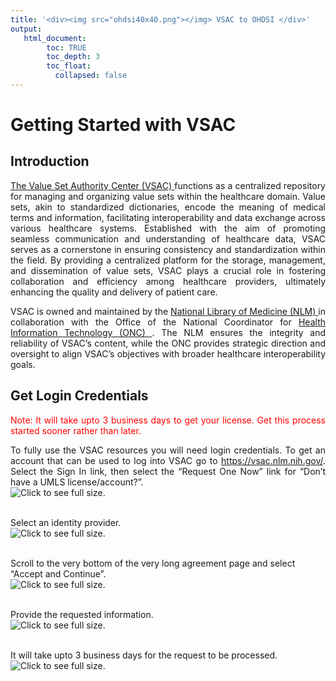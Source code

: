 ---
title: '<div><img src="ohdsi40x40.png"></img> VSAC to OHDSI </div>'
output:
   html_document:
        toc: TRUE
        toc_depth: 3
        toc_float:
          collapsed: false
---

# Getting Started with VSAC

<!--
*
* javascript
*
* -->

<script>
  function openFullSizeImage(imageSrc) {
    // Open a new window with the full-size image
    window.open(imageSrc, '_blank', 'width=auto,height=auto');
  }
</script>

<!-- 
*
* Introduction
* 
* -->

## Introduction
<p align="justify">
  <a href="https://vsac.nlm.nih.gov/">The Value Set Authority Center (VSAC) </a> 
  functions as a centralized repository 
  for managing and organizing value sets within the healthcare domain. 
  Value sets, akin to standardized dictionaries, 
  encode the meaning of medical terms and information, 
  facilitating interoperability and data exchange across various healthcare systems. 
  Established with the aim of promoting seamless communication and understanding of healthcare data, 
  VSAC serves as a cornerstone in ensuring consistency and standardization within the field. 
  By providing a centralized platform for the storage, management, and dissemination of value sets, 
  VSAC plays a crucial role in fostering collaboration and efficiency among healthcare providers, 
  ultimately enhancing the quality and delivery of patient care. 
</p>

<p align="justify">
  VSAC is owned and maintained by the 
  <a href="https://www.nlm.nih.gov/">National Library of Medicine (NLM) </a> 
  in collaboration with the Office of the National Coordinator for 
  <a href="https://www.healthit.gov/">Health Information Technology (ONC) </a>. 
  The NLM ensures the integrity and reliability of VSAC's content, 
  while the ONC provides strategic direction and oversight 
  to align VSAC's objectives with broader healthcare interoperability goals. 
</p>

<!-- 
*
* Get Login Credentials
* 
* -->

## Get Login Credentials
<p align="justify">
  <font  color="red">
    Note: It will take upto 3 business days to get your license. 
    Get this process started sooner rather than later. 
  </font>
</p>
<p align="justify">
  To fully use the VSAC resources you will need login credentials. 
  To get an account that can be used to log into VSAC go to 
  <a href="https://vsac.nlm.nih.gov/">https://vsac.nlm.nih.gov/</a>. 
  Select the Sign In link, then select the "Request One Now" link for 
  "Don't have a UMLS license/account?". 
  <br/>
  <img 
    src="./img/getting-started/vsac/01-get-login.png" 
    onclick="openFullSizeImage('./img/getting-started/vsac/01-get-login.png')" 
    title="Click to see full size."
    
  />
  <br/>
  <br/>
</p>

<!--
*
* Select Identity Provider
*
-->

Select an identity provider. 
<br/>
<img 
  src="./img/getting-started/vsac/02-select-id-provider.png" 
  onclick="openFullSizeImage('./img/getting-started/vsac/02-select-id-provider.png')" 
  title="Click to see full size."
  
/>
<br/>
<br/>

<!--
*
* Accept Agreement
*
-->

Scroll to the very bottom of the very long agreement page and select "Accept and Continue". 
<br/>
<img 
  src="./img/getting-started/vsac/03-accept.png" 
  onclick="openFullSizeImage('./img/getting-started/vsac/03-accept.png')" 
  title="Click to see full size."
  
/>
<br/>
<br/>

<!--
*
* Fill out the form
*
-->

Provide the requested information. 
<br/>
<img 
  src="./img/getting-started/vsac/04-form.png" 
  onclick="openFullSizeImage('./img/getting-started/vsac/04-form.png')" 
  title="Click to see full size."
  
/>
<br/>
<br/>

<!--
*
* Wait
*
-->

It will take upto 3 business days for the request to be processed. 
<br/>
<img 
  src="./img/getting-started/vsac/05-wait.png" 
  onclick="openFullSizeImage('./img/getting-started/vsac/05-wait.png')" 
  title="Click to see full size."
  
/>
<br/>
<br/>



